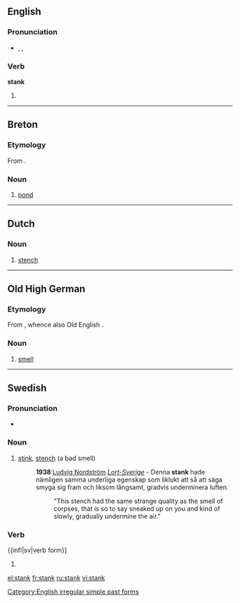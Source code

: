 ==English==

===Pronunciation===
* {{enPR|stăngk}}, {{IPA|/stæŋk/}}, {{SAMPA|/st{Nk/}}
*: {{rhymes|æŋk}}

===Verb===
'''stank'''

# {{simple past of|[[stink]]}}

[[Category:English irregular simple past forms]]

----

==Breton==

===Etymology===
From {{etyl|fro|br}} {{term|estanc|lang=fro}}.

===Noun===
{{infl|br|noun|g=m}}

# [[pond]]

----

==Dutch==

===Noun===
{{nl-noun|g=m|pl=stanken|dim=stankje}}

# [[stench]]

----

==Old High German==

===Etymology===
From {{proto|Germanic|stankwaz|lang=goh}}, whence also Old English {{term|stenc|stenċ|lang=ang}}.

===Noun===
{{infl|goh|noun|g=m}}

# [[smell]]

----

==Swedish==

===Pronunciation===
*{{audio|Sv-en stank.ogg|audio}}

===Noun===
{{sv-noun-reg-r-c|2=stanke}}
{{infl|sv|noun|g=c}}

# [[stink]], [[stench]]  (a bad smell)
#:'''1938''':[[w:Ludvig Nordström|Ludvig Nordström]] [http://runeberg.org/lortsvrg/kap5p4.html ''Lort-Sverige''] - Denna '''stank''' hade nämligen samma underliga egenskap som liklukt att så att säga smyga sig fram och liksom långsamt, gradvis underminera luften.
#::"This stench had the same strange quality as the smell of corpses, that is so to say sneaked up on you and kind of slowly, gradually undermine the air."

===Verb===
{{infl|sv|verb form}]

# {{form of|past tense|[[stinka]]}}

[[el:stank]]
[[fr:stank]]
[[ru:stank]]
[[vi:stank]]